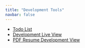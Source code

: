 ```yaml
---
title: "Development Tools"
navbar: false
---
```


- [<i class="bi bi-list-check"></i> Todo List](./todo.qmd)
- [<i class="bi bi-server"></i> Development Live View](./live.qmd)
- [<i class="bi bi-file-earmark-pdf"></i> PDF Resume Development View](./resume.qmd)

<!--
<div class="card bg-black border border-primary border-5">
  <div class="card-body bg-black">
    <h5 class="card-title text-large">
      <i class="bi bi-list-check"></i>
    </h5>
    <p class="card-text">Todo List</p>
  </div>
</div>
-->
